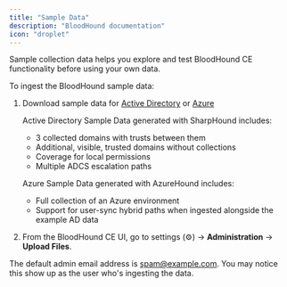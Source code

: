 ```yaml
---
title: "Sample Data"
description: "BloodHound documentation"
icon: "droplet"
---
```


Sample collection data helps you explore and test BloodHound CE functionality before using your own data.

To ingest the BloodHound sample data:

1. Download sample data for [Active Directory](https://raw.githubusercontent.com/SpecterOps/BloodHound-Docs/main/docs/assets/sample-data/ad_sampledata.zip) or [Azure](https://raw.githubusercontent.com/SpecterOps/BloodHound-Docs/main/docs/assets/sample-data/entra_sampledata.zip)

    Active Directory Sample Data generated with SharpHound includes:
    * 3 collected domains with trusts between them
    * Additional, visible, trusted domains without collections
    * Coverage for local permissions
    * Multiple ADCS escalation paths

    Azure Sample Data generated with AzureHound includes:
    * Full collection of an Azure environment
    * Support for user-sync hybrid paths when ingested alongside the example AD data

2. From the BloodHound CE UI, go to settings (⚙️) → **Administration** → **Upload Files**.

  <Note> The default admin email address is spam@example.com. You may notice this show up as the user who's ingesting the data.</Note>
